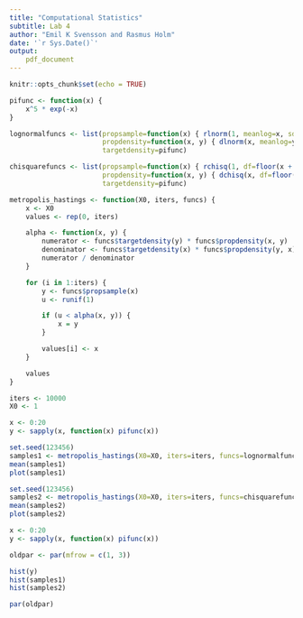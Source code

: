 ```yaml
---
title: "Computational Statistics"
subtitle: Lab 4
author: "Emil K Svensson and Rasmus Holm"
date: '`r Sys.Date()`'
output:
    pdf_document
---
```


```r
knitr::opts_chunk$set(echo = TRUE)
```

```r
pifunc <- function(x) {
    x^5 * exp(-x)
}

lognormalfuncs <- list(propsample=function(x) { rlnorm(1, meanlog=x, sdlog=1) },
                       propdensity=function(x, y) { dlnorm(x, meanlog=y, sdlog=1) },
                       targetdensity=pifunc)

chisquarefuncs <- list(propsample=function(x) { rchisq(1, df=floor(x + 1)) },
                       propdensity=function(x, y) { dchisq(x, df=floor(y + 1)) },
                       targetdensity=pifunc)

metropolis_hastings <- function(X0, iters, funcs) {
    x <- X0
    values <- rep(0, iters)

    alpha <- function(x, y) {
        numerator <- funcs$targetdensity(y) * funcs$propdensity(x, y)
        denominator <- funcs$targetdensity(x) * funcs$propdensity(y, x)
        numerator / denominator
    }

    for (i in 1:iters) {
        y <- funcs$propsample(x)
        u <- runif(1)

        if (u < alpha(x, y)) {
            x = y
        }

        values[i] <- x
    }

    values
}

iters <- 10000
X0 <- 1

x <- 0:20
y <- sapply(x, function(x) pifunc(x))
```

```r
set.seed(123456)
samples1 <- metropolis_hastings(X0=X0, iters=iters, funcs=lognormalfuncs)
mean(samples1)
plot(samples1)
```

```r
set.seed(123456)
samples2 <- metropolis_hastings(X0=X0, iters=iters, funcs=chisquarefuncs)
mean(samples2)
plot(samples2)
```

```r
x <- 0:20
y <- sapply(x, function(x) pifunc(x))

oldpar <- par(mfrow = c(1, 3))

hist(y)
hist(samples1)
hist(samples2)

```

```r
par(oldpar)
```

